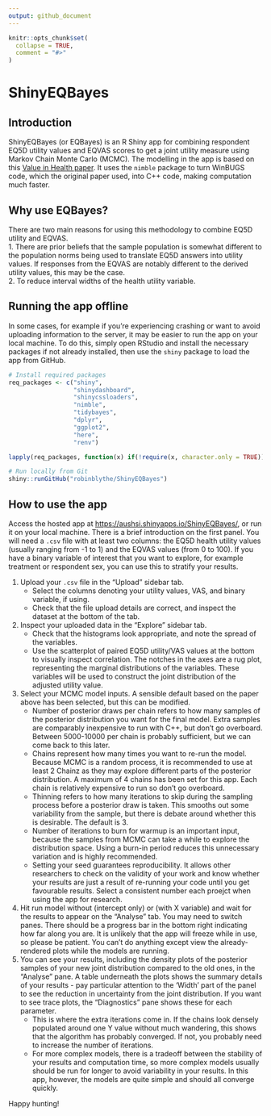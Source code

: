 ```yaml
---
output: github_document
---
```


```r
knitr::opts_chunk$set(
  collapse = TRUE,
  comment = "#>"
)
```

# ShinyEQBayes

## Introduction
ShinyEQBayes (or EQBayes) is an R Shiny app for combining respondent EQ5D utility values and EQVAS scores to get a joint utility measure using Markov Chain Monte Carlo (MCMC).
The modelling in the app is based on this [Value in Health paper](https://doi.org/10.1016/j.jval.2022.01.017). It uses the `nimble` package to turn WinBUGS code, which the original paper used, into C++ code, making computation much faster.

## Why use EQBayes?
There are two main reasons for using this methodology to combine EQ5D utility and EQVAS.  
1. There are prior beliefs that the sample population is somewhat different to the population norms being used to translate EQ5D answers into utility values. If responses from the EQVAS are notably different to the derived utility values, this may be the case.  
2. To reduce interval widths of the health utility variable.

## Running the app offline

In some cases, for example if you're experiencing crashing or want to avoid uploading information to the server, it may be easier to run the app on your local machine. To do this, simply open RStudio and install the necessary packages if not already installed, then use the `shiny` package to load the app from GitHub.

```r
# Install required packages
req_packages <- c("shiny",
                  "shinydashboard",
                  "shinycssloaders",
                  "nimble",
                  "tidybayes",
                  "dplyr",
                  "ggplot2",
                  "here",
                  "renv")

lapply(req_packages, function(x) if(!require(x, character.only = TRUE)) install.packages(x))

# Run locally from Git
shiny::runGitHub("robinblythe/ShinyEQBayes")

```


## How to use the app
Access the hosted app at <https://aushsi.shinyapps.io/ShinyEQBayes/>, or run it on your local machine. There is a brief introduction on the first panel. You will need a `.csv` file with at least two columns: the EQ5D health utility values (usually ranging from -1 to 1) and the EQVAS values (from 0 to 100). If you have a binary variable of interest that you want to explore, for example treatment or respondent sex, you can use this to stratify your results.

1. Upload your `.csv` file in the "Upload" sidebar tab. 
    + Select the columns denoting your utility values, VAS, and binary variable, if using.
    + Check that the file upload details are correct, and inspect the dataset at the bottom of the tab.  
2. Inspect your uploaded data in the "Explore" sidebar tab.
    + Check that the histograms look appropriate, and note the spread of the variables.
    + Use the scatterplot of paired EQ5D utility/VAS values at the bottom to visually inspect correlation. The notches in the axes are a rug plot, representing the marginal distributions of the variables. These variables will be used to construct the joint distribution of the adjusted utility value.  
3. Select your MCMC model inputs. A sensible default based on the paper above has been selected, but this can be modified.
    + Number of posterior draws per chain refers to how many samples of the posterior distribution you want for the final model. Extra samples are comparably inexpensive to run with C++, but don't go overboard. Between 5000-10000 per chain is probably sufficient, but we can come back to this later.
    + Chains represent how many times you want to re-run the model. Because MCMC is a random process, it is recommended to use at least 2 Chainz as they may explore different parts of the posterior distribution. A maximum of 4 chains has been set for this app. Each chain is relatively expensive to run so don't go overboard.
    + Thinning refers to how many iterations to skip during the sampling process before a posterior draw is taken. This smooths out some variability from the sample, but there is debate around whether this is desirable. The default is 3.
    + Number of iterations to burn for warmup is an important input, because the samples from MCMC can take a while to explore the distribution space. Using a burn-in period reduces this unnecessary variation and is highly recommended.
    + Setting your seed guarantees reproducibility. It allows other researchers to check on the validity of your work and know whether your results are just a result of re-running your code until you get favourable results. Select a consistent number each proejct when using the app for research.  
4. Hit run model without (intercept only) or (with X variable) and wait for the results to appear on the "Analyse" tab. You may need to switch panes. There should be a progress bar in the bottom right indicating how far along you are. It is unlikely that the app will freeze while in use, so please be patient. You can't do anything except view the already-rendered plots while the models are running.  
5. You can see your results, including the density plots of the posterior samples of your new joint distribution compared to the old ones, in the "Analyse" pane. A table underneath the plots shows the summary details of your results - pay particular attention to the 'Width' part of the panel to see the reduction in uncertainty from the joint distribution. If you want to see trace plots, the "Diagnostics" pane shows these for each parameter.
    + This is where the extra iterations come in. If the chains look densely populated around one Y value without much wandering, this shows that the algorithm has probably converged. If not, you probably need to increase the number of iterations.
    + For more complex models, there is a tradeoff between the stability of your results and computation time, so more complex models usually should be run for longer to avoid variability in your results. In this app, however, the models are quite simple and should all converge quickly.  
    
Happy hunting!
